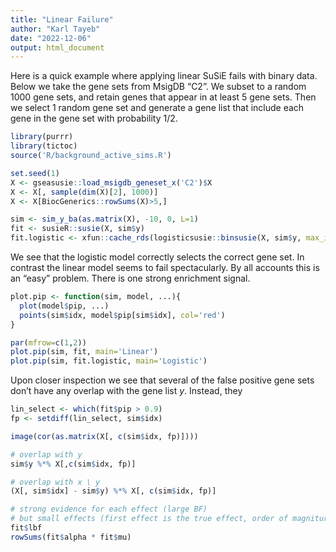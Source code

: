 ```yaml
---
title: "Linear Failure"
author: "Karl Tayeb"
date: "2022-12-06"
output: html_document
---
```


Here is a quick example where applying linear SuSiE fails with binary data.
Below we take the gene sets from MsigDB "C2". We subset to a random 1000 gene sets, and retain genes that appear in at least 5 gene sets.
Then we select 1 random gene set and generate a gene list that include each gene in the gene set with probability 1/2.

```r
library(purrr)
library(tictoc)
source('R/background_active_sims.R')

set.seed(1)
X <- gseasusie::load_msigdb_geneset_x('C2')$X
X <- X[, sample(dim(X)[2], 1000)]
X <- X[BiocGenerics::rowSums(X)>5,]

sim <- sim_y_ba(as.matrix(X), -10, 0, L=1)
fit <- susieR::susie(X, sim$y)
fit.logistic <- xfun::cache_rds(logisticsusie::binsusie(X, sim$y, max_iter = 50))
```

We see that the logistic model correctly selects the correct gene set. In contrast the linear model seems to fail spectacularly. By all accounts this is an "easy" problem. There is one strong enrichment signal.

```r
plot.pip <- function(sim, model, ...){
  plot(model$pip, ...)
  points(sim$idx, model$pip[sim$idx], col='red')
}

par(mfrow=c(1,2))
plot.pip(sim, fit, main='Linear')
plot.pip(sim, fit.logistic, main='Logistic')
```

Upon closer inspection we see that several of the false positive gene sets don't have any overlap with the gene list $y$.
Instead, they 

```r
lin_select <- which(fit$pip > 0.9)
fp <- setdiff(lin_select, sim$idx)

image(cor(as.matrix(X[, c(sim$idx, fp)])))

# overlap with y
sim$y %*% X[,c(sim$idx, fp)]

# overlap with x \ y
(X[, sim$idx] - sim$y) %*% X[, c(sim$idx, fp)]

# strong evidence for each effect (large BF)
# but small effects (first effect is the true effect, order of magniture larger)
fit$lbf
rowSums(fit$alpha * fit$mu)
```


